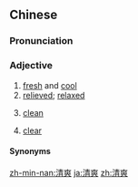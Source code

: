 ==Chinese==
{{zh-forms}}

===Pronunciation===
{{zh-pron
|m=qīngshuǎng
|c=cing1 song2
|mn=chheng-sóng
|w=1qin saan
|cat=a
}}

===Adjective===
{{zh-adj}}

# [[fresh]] and [[cool]]
# [[relieved]]; [[relaxed]]
# {{lb|zh|dialectal|_|Mandarin|Wu}} [[clean]]
# {{lb|zh|Wu}} [[clear]]

====Synonyms====
{{zh-dial|乾淨}}

[[zh-min-nan:清爽]]
[[ja:清爽]]
[[zh:清爽]]